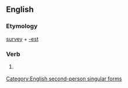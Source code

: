 ==English==

===Etymology===
[[survey]] + [[-est]]

===Verb===
{{infl|en|verb form}}

# {{archaic}} {{form of|Second-person singular simple present form of|survey}}

[[Category:English second-person singular forms]]